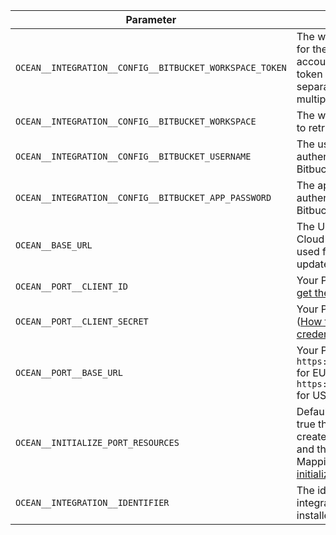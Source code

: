 | Parameter                                   | Description                                                                                                                                                                                                                                                                              | Example | Required |
| ------------------------------------------- | ---------------------------------------------------------------------------------------------------------------------------------------------------------------------------------------------------------------------------------------------------------------------------------------- | ------- | -------- |
| `OCEAN__INTEGRATION__CONFIG__BITBUCKET_WORKSPACE_TOKEN` | The workspace token(s) for the Bitbucket Cloud account (can be a single token or comma-separated string of multiple tokens)                                                                                                                                                                                                      |         | ✅       |
| `OCEAN__INTEGRATION__CONFIG__BITBUCKET_WORKSPACE` | The workspace you want to retrieve git objects from                                                                                                                                                                                                      |         | ✅       |
| `OCEAN__INTEGRATION__CONFIG__BITBUCKET_USERNAME` | The username used to authenticate with your Bitbucket Cloud account                                                                                                                                                                                                     |         | ✅       |
| `OCEAN__INTEGRATION__CONFIG__BITBUCKET_APP_PASSWORD` | The app password used to authenticate with your Bitbucket Cloud account                                                                                                                                                                                                     |         | ✅       |
| `OCEAN__BASE_URL`      | The URL of your Bitbucket Cloud integration instance, used for real-time updates.                                                                                                                                                                                                                                                    |         | ❌       |
| `OCEAN__PORT__CLIENT_ID`                    | Your Port client id([How to get the credentials](https://docs.port.io/build-your-software-catalog/custom-integration/api/#find-your-port-credentials))                                                                                                                                |         | ✅       |
| `OCEAN__PORT__CLIENT_SECRET`                | Your Port client secret ([How to get the credentials](https://docs.port.io/build-your-software-catalog/custom-integration/api/#find-your-port-credentials))                                                                                                                            |         | ✅       |
| `OCEAN__PORT__BASE_URL`                     | Your Port API URL - `https://api.getport.io` for EU, `https://api.us.getport.io` for US                                                                                                                                                                                                |         | ✅       |
| `OCEAN__INITIALIZE_PORT_RESOURCES`          | Default true, When set to true the integration will create default blueprints and the port App config Mapping. Read more about [initializePortResources](https://ocean.getport.io/develop-an-integration/integration-configuration/#initializeportresources---initialize-port-resources) |         | ❌       |
| `OCEAN__INTEGRATION__IDENTIFIER`            | The identifier of the integration that will be installed                                                                                                                                                                                                                                 |         | ❌       |
